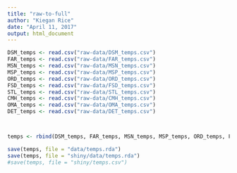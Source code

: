 ```yaml
---
title: "raw-to-full"
author: "Kiegan Rice"
date: "April 11, 2017"
output: html_document
---
```


```r
DSM_temps <- read.csv("raw-data/DSM_temps.csv")
FAR_temps <- read.csv("raw-data/FAR_temps.csv")
MSN_temps <- read.csv("raw-data/MSN_temps.csv")
MSP_temps <- read.csv("raw-data/MSP_temps.csv")
ORD_temps <- read.csv("raw-data/ORD_temps.csv")
FSD_temps <- read.csv("raw-data/FSD_temps.csv")
STL_temps <- read.csv("raw-data/STL_temps.csv")
CMH_temps <- read.csv("raw-data/CMH_temps.csv")
OMA_temps <- read.csv("raw-data/OMA_temps.csv")
DET_temps <- read.csv("raw-data/DET_temps.csv")



temps <- rbind(DSM_temps, FAR_temps, MSN_temps, MSP_temps, ORD_temps, FSD_temps, STL_temps, CMH_temps, OMA_temps, DET_temps)

save(temps, file = "data/temps.rda")
save(temps, file = "shiny/data/temps.rda")
#save(temps, file = "shiny/temps.csv")
```